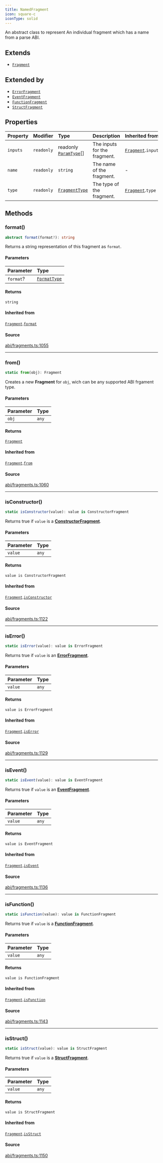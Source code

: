 ```yaml
---
title: NamedFragment
icon: square-c
iconType: solid
---
```


An abstract class to represent An individual fragment which has a name from a parse ABI.

## Extends

- [`Fragment`](/content/classes/Fragment)

## Extended by

- [`ErrorFragment`](/content/classes/ErrorFragment)
- [`EventFragment`](/content/classes/EventFragment)
- [`FunctionFragment`](/content/classes/FunctionFragment)
- [`StructFragment`](/content/classes/StructFragment)

## Properties

| Property | Modifier | Type | Description | Inherited from |
| :------ | :------ | :------ | :------ | :------ |
| `inputs` | `readonly` | readonly [`ParamType`](/content/classes/ParamType)[] | The inputs for the fragment. | [`Fragment`](/content/classes/Fragment).`inputs` |
| `name` | `readonly` | `string` | The name of the fragment. | - |
| `type` | `readonly` | [`FragmentType`](/content/type-aliases/FragmentType) | The type of the fragment. | [`Fragment`](/content/classes/Fragment).`type` |

## Methods

### format()

```ts
abstract format(format?): string
```

Returns a string representation of this fragment as `format`.

#### Parameters

| Parameter | Type |
| :------ | :------ |
| `format`? | [`FormatType`](/content/type-aliases/FormatType) |

#### Returns

`string`

#### Inherited from

[`Fragment`](/content/classes/Fragment).[`format`](/content/classes/Fragment#format)

#### Source

[abi/fragments.ts:1055](https://github.com/dominant-strategies/quais.js/blob/3fde6763235c7029b19260e352cfa6956f8b8444/src/abi/fragments.ts#L1055)

***

### from()

```ts
static from(obj): Fragment
```

Creates a new **Fragment** for `obj`, wich can be any supported ABI frgament type.

#### Parameters

| Parameter | Type |
| :------ | :------ |
| `obj` | `any` |

#### Returns

[`Fragment`](/content/classes/Fragment)

#### Inherited from

[`Fragment`](/content/classes/Fragment).[`from`](/content/classes/Fragment#from)

#### Source

[abi/fragments.ts:1060](https://github.com/dominant-strategies/quais.js/blob/3fde6763235c7029b19260e352cfa6956f8b8444/src/abi/fragments.ts#L1060)

***

### isConstructor()

```ts
static isConstructor(value): value is ConstructorFragment
```

Returns true if `value` is a [**ConstructorFragment**](/content/classes/ConstructorFragment).

#### Parameters

| Parameter | Type |
| :------ | :------ |
| `value` | `any` |

#### Returns

`value is ConstructorFragment`

#### Inherited from

[`Fragment`](/content/classes/Fragment).[`isConstructor`](/content/classes/Fragment#isconstructor)

#### Source

[abi/fragments.ts:1122](https://github.com/dominant-strategies/quais.js/blob/3fde6763235c7029b19260e352cfa6956f8b8444/src/abi/fragments.ts#L1122)

***

### isError()

```ts
static isError(value): value is ErrorFragment
```

Returns true if `value` is an [**ErrorFragment**](/content/classes/ErrorFragment).

#### Parameters

| Parameter | Type |
| :------ | :------ |
| `value` | `any` |

#### Returns

`value is ErrorFragment`

#### Inherited from

[`Fragment`](/content/classes/Fragment).[`isError`](/content/classes/Fragment#iserror)

#### Source

[abi/fragments.ts:1129](https://github.com/dominant-strategies/quais.js/blob/3fde6763235c7029b19260e352cfa6956f8b8444/src/abi/fragments.ts#L1129)

***

### isEvent()

```ts
static isEvent(value): value is EventFragment
```

Returns true if `value` is an [**EventFragment**](/content/classes/EventFragment).

#### Parameters

| Parameter | Type |
| :------ | :------ |
| `value` | `any` |

#### Returns

`value is EventFragment`

#### Inherited from

[`Fragment`](/content/classes/Fragment).[`isEvent`](/content/classes/Fragment#isevent)

#### Source

[abi/fragments.ts:1136](https://github.com/dominant-strategies/quais.js/blob/3fde6763235c7029b19260e352cfa6956f8b8444/src/abi/fragments.ts#L1136)

***

### isFunction()

```ts
static isFunction(value): value is FunctionFragment
```

Returns true if `value` is a [**FunctionFragment**](/content/classes/FunctionFragment).

#### Parameters

| Parameter | Type |
| :------ | :------ |
| `value` | `any` |

#### Returns

`value is FunctionFragment`

#### Inherited from

[`Fragment`](/content/classes/Fragment).[`isFunction`](/content/classes/Fragment#isfunction)

#### Source

[abi/fragments.ts:1143](https://github.com/dominant-strategies/quais.js/blob/3fde6763235c7029b19260e352cfa6956f8b8444/src/abi/fragments.ts#L1143)

***

### isStruct()

```ts
static isStruct(value): value is StructFragment
```

Returns true if `value` is a [**StructFragment**](/content/classes/StructFragment).

#### Parameters

| Parameter | Type |
| :------ | :------ |
| `value` | `any` |

#### Returns

`value is StructFragment`

#### Inherited from

[`Fragment`](/content/classes/Fragment).[`isStruct`](/content/classes/Fragment#isstruct)

#### Source

[abi/fragments.ts:1150](https://github.com/dominant-strategies/quais.js/blob/3fde6763235c7029b19260e352cfa6956f8b8444/src/abi/fragments.ts#L1150)
